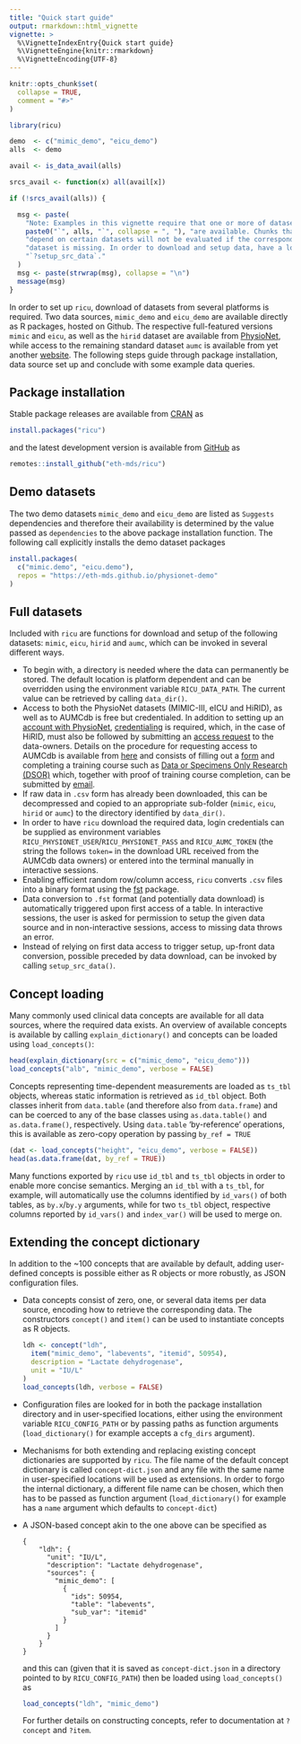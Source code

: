 ```yaml
---
title: "Quick start guide"
output: rmarkdown::html_vignette
vignette: >
  %\VignetteIndexEntry{Quick start guide}
  %\VignetteEngine{knitr::rmarkdown}
  %\VignetteEncoding{UTF-8}
---
```


```r
knitr::opts_chunk$set(
  collapse = TRUE,
  comment = "#>"
)

library(ricu)
```

```r
demo  <- c("mimic_demo", "eicu_demo")
alls  <- demo

avail <- is_data_avail(alls)

srcs_avail <- function(x) all(avail[x])

if (!srcs_avail(alls)) {

  msg <- paste(
    "Note: Examples in this vignette require that one or more of datasets",
    paste0("`", alls, "`", collapse = ", "), "are available. Chunks that",
    "depend on certain datasets will not be evaluated if the corresponding",
    "dataset is missing. In order to download and setup data, have a look at",
    "`?setup_src_data`."
  )
  msg <- paste(strwrap(msg), collapse = "\n")
  message(msg)
}
```

In order to set up `ricu`, download of datasets from several platforms is required. Two data sources, `mimic_demo` and `eicu_demo` are available directly as R packages, hosted on Github. The respective full-featured versions `mimic` and `eicu`, as well as the `hirid` dataset are available from [PhysioNet](https://physionet.org), while access to the remaining standard dataset `aumc` is available from yet another [website](https://amsterdammedicaldatascience.nl/). The following steps guide through package installation, data source set up and conclude with some example data queries.

## Package installation

Stable package releases are available from [CRAN](https://cran.r-project.org/package=ricu) as

```r
install.packages("ricu")
```

and the latest development version is available from [GitHub](https://github.com/eth-mds/ricu) as

```r
remotes::install_github("eth-mds/ricu")
```

## Demo datasets

The two demo datasets `mimic_demo` and `eicu_demo` are listed as `Suggests` dependencies and therefore their availability is determined by the value passed as `dependencies` to the above package installation function. The following call explicitly installs the demo dataset packages

```r
install.packages(
  c("mimic.demo", "eicu.demo"),
  repos = "https://eth-mds.github.io/physionet-demo"
)
```

## Full datasets

Included with `ricu` are functions for download and setup of the following datasets: `mimic`, `eicu`, `hirid` and `aumc`, which can be invoked in several different ways.

- To begin with, a directory is needed where the data can permanently be  stored. The default location is platform dependent and can be overridden using the environment variable `RICU_DATA_PATH`. The current value can be retrieved by calling `data_dir()`.
- Access to both the PhysioNet datasets (MIMIC-III, eICU and HiRID), as well as to AUMCdb is free but credentialed. In addition to setting up an [account with PhysioNet](https://physionet.org/register/), [credentialing](https://physionet.org/settings/credentialing/) is required, which, in the case of HiRID, must also be followed by submitting an [access request](https://physionet.org/request-access/hirid/1.1.1/) to the data-owners. Details on the procedure for requesting access to AUMCdb is available from [here](https://amsterdammedicaldatascience.nl/#amsterdamumcdb) and consists of filling out a [form](https://amsterdammedicaldatascience.nl/arfeula_v1.6.pdf) and completing a training course such as [Data or Specimens Only Research (DSOR)](https://physionet.org/about/citi-course/) which, together with proof of training course completion, can be submitted by [email](mailto:access@amsterdammedicaldatascience.nl).
- If raw data in `.csv` form has already been downloaded, this can be decompressed and copied to an appropriate sub-folder (`mimic`, `eicu`, `hirid` or `aumc`) to the directory identified by `data_dir()`.
- In order to have `ricu` download the required data, login credentials can be supplied as environment variables `RICU_PHYSIONET_USER`/`RICU_PHYSIONET_PASS` and `RICU_AUMC_TOKEN` (the string the follows `token=` in the download URL received from the AUMCdb data owners) or entered into the terminal manually in interactive sessions.
- Enabling efficient random row/column access, `ricu` converts `.csv` files into a binary format using the [fst](https://cran.r-project.org/package=fst) package.
- Data conversion to `.fst` format (and potentially data download) is automatically triggered upon first access of a table. In interactive sessions, the user is asked for permission to setup the given data source and in non-interactive sessions, access to missing data throws an error.
- Instead of relying on first data access to trigger setup, up-front data conversion, possible preceded by data download, can be invoked by calling `setup_src_data()`.

## Concept loading

Many commonly used clinical data concepts are available for all data sources, where the required data exists. An overview of available concepts is available by calling `explain_dictionary()` and concepts can be loaded using `load_concepts()`:

```r
head(explain_dictionary(src = c("mimic_demo", "eicu_demo")))
load_concepts("alb", "mimic_demo", verbose = FALSE)
```

Concepts representing time-dependent measurements are loaded as `ts_tbl` objects, whereas static information is retrieved as `id_tbl` object. Both classes inherit from `data.table` (and therefore also from `data.frame`) and can be coerced to any of the base classes using `as.data.table()` and `as.data.frame()`, respectively. Using `data.table` 'by-reference' operations, this is available as zero-copy operation by passing `by_ref = TRUE`

```r
(dat <- load_concepts("height", "eicu_demo", verbose = FALSE))
head(as.data.frame(dat, by_ref = TRUE))
```

Many functions exported by `ricu` use `id_tbl` and `ts_tbl` objects in order to enable more concise semantics. Merging an `id_tbl` with a `ts_tbl`, for example, will automatically use the columns identified by `id_vars()` of both tables, as `by.x`/`by.y` arguments, while for two `ts_tbl` object, respective columns reported by `id_vars()` and `index_var()` will be used to merge on.

## Extending the concept dictionary

In addition to the ~100 concepts that are available by default, adding user-defined concepts is possible either as  R objects or more robustly, as JSON configuration files.

- Data concepts consist of zero, one, or several data items per data source, encoding how to retrieve the corresponding data. The constructors `concept()` and `item()` can be used to instantiate concepts as R objects.

    ```r
    ldh <- concept("ldh",
      item("mimic_demo", "labevents", "itemid", 50954),
      description = "Lactate dehydrogenase",
      unit = "IU/L"
    )
    load_concepts(ldh, verbose = FALSE)
    ```

- Configuration files are looked for in both the package installation directory and in user-specified locations, either using the environment variable `RICU_CONFIG_PATH` or by passing paths as function arguments (`load_dictionary()` for example accepts a `cfg_dirs` argument).

- Mechanisms for both extending and replacing existing concept dictionaries are supported by `ricu`. The file name of the default concept dictionary is called `concept-dict.json` and any file with the same name in user-specified locations will be used as extensions. In order to forgo the internal dictionary, a different file name can be chosen, which then has to be passed as function argument (`load_dictionary()` for example has a `name` argument which defaults to `concept-dict`)

- A JSON-based concept akin to the one above can be specified as

    ```
    {
        "ldh": {
          "unit": "IU/L",
          "description": "Lactate dehydrogenase",
          "sources": {
            "mimic_demo": [
              {
                "ids": 50954,
                "table": "labevents",
                "sub_var": "itemid"
              }
            ]
          }
        }
    }
    ```

    and this can (given that it is saved as `concept-dict.json` in a directory pointed to by `RICU_CONFIG_PATH`) then be loaded using `load_concepts()` as

    ```r
    load_concepts("ldh", "mimic_demo")
    ```

    For further details on constructing concepts, refer to documentation at `?concept` and `?item`.
